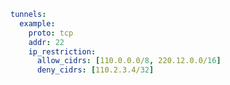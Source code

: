 ```yaml
tunnels:
  example:
    proto: tcp
    addr: 22
    ip_restriction:
      allow_cidrs: [110.0.0.0/8, 220.12.0.0/16]
      deny_cidrs: [110.2.3.4/32]
```
